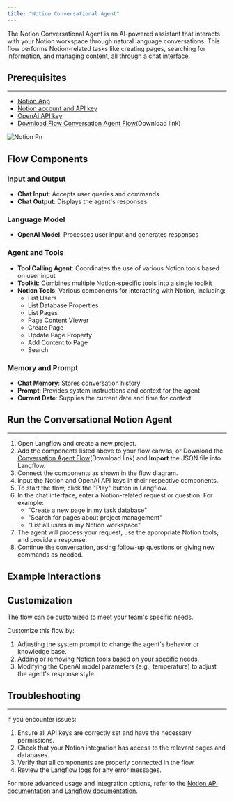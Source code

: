 ```yaml
---
title: "Notion Conversational Agent"
---
```


The Notion Conversational Agent is an AI-powered assistant that interacts with your Notion workspace through natural language conversations. This flow performs Notion-related tasks like creating pages, searching for information, and managing content, all through a chat interface.

## **Prerequisites**[**​**](https://docs.langflow.org/integrations/notion/notion-agent-conversational#prerequisites)

---

- [Notion App](https://docs.langflow.org/integrations/notion/setup)
- [Notion account and API key](https://www.notion.so/my-integrations)
- [OpenAI API key](https://platform.openai.com/account/api-keys)
- [Download Flow Conversation Agent Flow](https://docs.langflow.org/assets/files/Conversational_Notion_Agent-29ab60cb11e52e7bbb1a4917f4799629.json)(Download link)

![Notion Pn](/images/notion.png)

## **Flow Components**[**​**](https://docs.langflow.org/integrations/notion/notion-agent-conversational#flow-components)

### **Input and Output**[**​**](https://docs.langflow.org/integrations/notion/notion-agent-conversational#input-and-output)

- **Chat Input**: Accepts user queries and commands
- **Chat Output**: Displays the agent's responses

### **Language Model**

- **OpenAI Model**: Processes user input and generates responses

### **Agent and Tools**[**​**](https://docs.langflow.org/integrations/notion/notion-agent-conversational#agent-and-tools)

- **Tool Calling Agent**: Coordinates the use of various Notion tools based on user input
- **Toolkit**: Combines multiple Notion-specific tools into a single toolkit
- **Notion Tools**: Various components for interacting with Notion, including:
  - List Users
  - List Database Properties
  - List Pages
  - Page Content Viewer
  - Create Page
  - Update Page Property
  - Add Content to Page
  - Search

### **Memory and Prompt**

- **Chat Memory**: Stores conversation history
- **Prompt**: Provides system instructions and context for the agent
- **Current Date**: Supplies the current date and time for context

## **Run the Conversational Notion Agent**[**​**](https://docs.langflow.org/integrations/notion/notion-agent-conversational#run-the-conversational-notion-agent)

---

1. Open Langflow and create a new project.
2. Add the components listed above to your flow canvas, or Download the [Conversation Agent Flow](https://docs.langflow.org/assets/files/Conversational_Notion_Agent-29ab60cb11e52e7bbb1a4917f4799629.json)(Download link) and **Import** the JSON file into Langflow.
3. Connect the components as shown in the flow diagram.
4. Input the Notion and OpenAI API keys in their respective components.
5. To start the flow, click the "Play" button in Langflow.
6. In the chat interface, enter a Notion-related request or question. For example:
   - "Create a new page in my task database"
   - "Search for pages about project management"
   - "List all users in my Notion workspace"
7. The agent will process your request, use the appropriate Notion tools, and provide a response.
8. Continue the conversation, asking follow-up questions or giving new commands as needed.

## **Example Interactions**

## **Customization**

The flow can be customized to meet your team's specific needs.

Customize this flow by:

1. Adjusting the system prompt to change the agent's behavior or knowledge base.
2. Adding or removing Notion tools based on your specific needs.
3. Modifying the OpenAI model parameters (e.g., temperature) to adjust the agent's response style.

## **Troubleshooting**[**​**](https://docs.langflow.org/integrations/notion/notion-agent-conversational#troubleshooting)

---

If you encounter issues:

1. Ensure all API keys are correctly set and have the necessary permissions.
2. Check that your Notion integration has access to the relevant pages and databases.
3. Verify that all components are properly connected in the flow.
4. Review the Langflow logs for any error messages.

For more advanced usage and integration options, refer to the [Notion API documentation](https://developers.notion.com/) and [Langflow documentation](https://docs.langflow.org/).